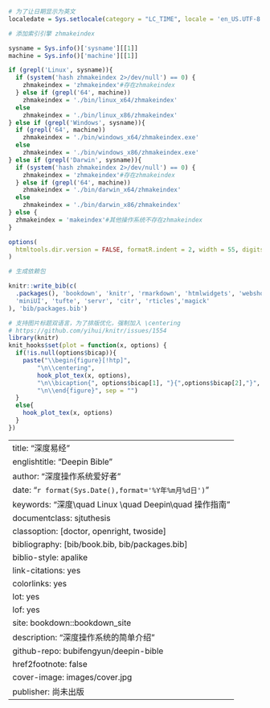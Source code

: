 ```r

# 为了让日期显示为英文
localedate = Sys.setlocale(category = "LC_TIME", locale = 'en_US.UTF-8')

# 添加索引引擎 zhmakeindex

sysname = Sys.info()['sysname'][[1]]
machine = Sys.info()['machine'][[1]]

if (grepl('Linux', sysname)){
  if (system('hash zhmakeindex 2>/dev/null') == 0) {
    zhmakeindex = 'zhmakeindex'#存在zhmakeindex
  } else if (grepl('64', machine)) 
    zhmakeindex = './bin/linux_x64/zhmakeindex'
  else
    zhmakeindex = './bin/linux_x86/zhmakeindex'
} else if (grepl('Windows', sysname)){
  if (grepl('64', machine)) 
    zhmakeindex = './bin/windows_x64/zhmakeindex.exe'
  else
    zhmakeindex = './bin/windows_x86/zhmakeindex.exe'
} else if (grepl('Darwin', sysname)){
  if (system('hash zhmakeindex 2>/dev/null') == 0) {
    zhmakeindex = 'zhmakeindex'#存在zhmakeindex
  } else if (grepl('64', machine)) 
    zhmakeindex = './bin/darwin_x64/zhmakeindex'
  else
    zhmakeindex = './bin/darwin_x86/zhmakeindex'
} else {
  zhmakeindex = 'makeindex'#其他操作系统不存在zhmakeindex
}

options(
  htmltools.dir.version = FALSE, formatR.indent = 2, width = 55, digits = 4, tinytex.makeindex =  zhmakeindex, tinytex.makeindex.args = '-s imakeidx.ist'
)

# 生成依赖包

knitr::write_bib(c(
  .packages(), 'bookdown', 'knitr', 'rmarkdown', 'htmlwidgets', 'webshot', 'DT',
  'miniUI', 'tufte', 'servr', 'citr', 'rticles','magick'
), 'bib/packages.bib')

# 支持图片标题双语言，为了排版优化，强制加入 \centering
# https://github.com/yihui/knitr/issues/1554
library(knitr)
knit_hooks$set(plot = function(x, options) {
  if(!is.null(options$bicap)){
    paste("\\begin{figure}[!htp]",
        "\n\\centering",
        hook_plot_tex(x, options), 
        "\n\\bicaption{", options$bicap[1], "}{",options$bicap[2],"}", 
        "\n\\end{figure}", sep = "")
  }
  else{
    hook_plot_tex(x, options)
  }
})

```
--- 
title: "深度易经"
englishtitle: "Deepin Bible"
author: "深度操作系统爱好者"
date: "`r format(Sys.Date(),format='%Y年%m月%d日')`"
keywords: "深度\\quad Linux \\quad Deepin\\quad 操作指南"
documentclass: sjtuthesis
classoption: [doctor, openright, twoside]
bibliography: [bib/book.bib, bib/packages.bib]
biblio-style: apalike
link-citations: yes
colorlinks: yes
lot: yes
lof: yes
site: bookdown::bookdown_site
description: "深度操作系统的简单介绍"
github-repo: bubifengyun/deepin-bible
href2footnote: false
cover-image: images/cover.jpg
publisher: 尚未出版
---
